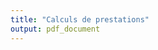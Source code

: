 ```yaml
---
title: "Calculs de prestations"
output: pdf_document
---
```

\begin{center}
Équipe no 04

Charles-Antoine Fecteau
(m111264468)

Mathieu Giguère
(111255906)

Tristan Métivier-Dionne
(111264240)

Thomas Paré-Bourque
(111260133)

\vspace{80pt}

Analyse et traitement collectif du risque

ACT-1005

\vspace{80pt}

Calculs de prestations 

(Travail pratique)

\vspace{80pt}

École d'actuariat 

Université Laval

Hiver 2020

\end{center}



```{}

```